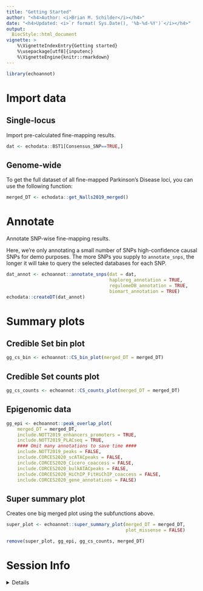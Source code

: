 ```yaml
---
title: "Getting Started" 
author: "<h4>Author: <i>Brian M. Schilder</i></h4>" 
date: "<h4>Updated: <i>`r format( Sys.Date(), '%b-%d-%Y')`</i></h4>"
output:
  BiocStyle::html_document
vignette: >
    %\VignetteIndexEntry{Getting started} 
    %\usepackage[utf8]{inputenc}
    %\VignetteEngine{knitr::rmarkdown}
---
```


```r
library(echoannot)
```
 

# Import data

## Single-locus

Import pre-calculated fine-mapping results.

```r
dat <- echodata::BST1[Consensus_SNP==TRUE,]
```

## Genome-wide

To get the full dataset of all fine-mapped Parkinson's Disease loci, 
you can use the following function: 

```r
merged_DT <- echodata::get_Nalls2019_merged()
```

# Annotate 

Annotate SNP-wise fine-mapping results.

Here, we're only annotating a small number of SNPs high-confidence causal SNPs
for demo purposes.
The more SNPs you supply to `annotate_snps`, the longer it will take to 
query the selected databases for each SNP.

```r
dat_annot <- echoannot::annotate_snps(dat = dat,
                                      haploreg_annotation = TRUE, 
                                      regulomeDB_annotation = TRUE,
                                      biomart_annotation = TRUE) 
echodata::createDT(dat_annot)
```


# Summary plots

## Credible Set bin plot

```r
gg_cs_bin <- echoannot::CS_bin_plot(merged_DT = merged_DT)
```

## Credible Set counts plot

```r
gg_cs_counts <- echoannot::CS_counts_plot(merged_DT = merged_DT)
```

## Epigenomic data

```r
gg_epi <- echoannot::peak_overlap_plot(
    merged_DT = merged_DT, 
    include.NOTT2019_enhancers_promoters = TRUE,
    include.NOTT2019_PLACseq = TRUE,
    #### Omit many annotations to save time ####
    include.NOTT2019_peaks = FALSE,
    include.CORCES2020_scATACpeaks = FALSE, 
    include.CORCES2020_Cicero_coaccess = FALSE, 
    include.CORCES2020_bulkATACpeaks = FALSE, 
    include.CORCES2020_HiChIP_FitHiChIP_coaccess = FALSE,
    include.CORCES2020_gene_annotations = FALSE)
```

## Super summary plot

Creates one big merged plot using the subfunctions above.

```r
super_plot <- echoannot::super_summary_plot(merged_DT = merged_DT, 
                                            plot_missense = FALSE)

```

```r
remove(super_plot, gg_epi, gg_cs_counts, merged_DT) 
```


# Session Info 

<details> 

```r
utils::sessionInfo()
```

</details>  

